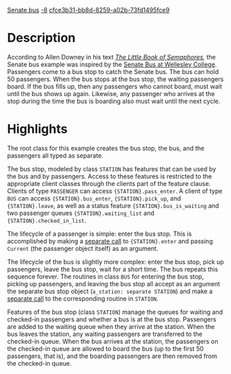 [[Property:title|Senate bus]]
[[Property:weight|-8]]
[[Property:uuid|cfce3b31-bb8d-8259-a02b-73fd1495fce9]]

=Description=

According to Allen Downey in his text ''[http://greenteapress.com/semaphores/ The Little Book of Semaphores],'' the Senate bus example was inspired by the [http://www.wellesley.edu/Transportation/senate.html Senate Bus at Wellesley College]. Passengers come to a bus stop to catch the Senate bus. The bus can hold 50 passengers. When the bus stops at the bus stop, the waiting passengers board. If the bus fills up, then any passengers who cannot board, must wait until the bus shows up again. Likewise, any passenger who arrives at the stop during the time the bus is boarding also must wait until the next cycle. 


=Highlights=

The root class for this example creates the bus stop, the bus, and the passengers all typed as separate. 

The bus stop, modeled by class <code>STATION</code> has features that can be used by the bus and by passengers. Access to these
features is restricted to the appropriate client classes through the clients part of the feature clause.  Clients of type <code>PASSENGER</code> can access <code>{STATION}.pass_enter</code>. A client of type <code>BUS</code> can access <code>{STATION}.bus_enter</code>, <code>{STATION}.pick_up</code>, and <code>{STATION}.leave</code>, as well as a status feature <code>{STATION}.bus_is_waiting</code> and two passenger queues <code>{STATION}.waiting_list</code> and <code>{STATION}.checked_in_list</code>.

The lifecycle of a passenger is simple: enter the bus stop. This is accomplished by making a [[Concurrent Eiffel with SCOOP#Separate types and separate calls|separate call]] to <code>{STATION}.enter</code> and passing <code>Current</code> (the passenger object itself) as an argument.

The lifecycle of the bus is slightly more complex: enter the bus stop, pick up passengers, leave the bus stop, wait for a short time. The bus repeats this sequence forever. The routines in class <code>BUS</code> for entering the bus stop, picking up passengers, and leaving the bus stop all accept as an argument the separate bus stop object (<code>a_station: separate STATION</code>) and make a [[Concurrent Eiffel with SCOOP#Separate types and separate calls|separate call]] to the corresponding routine in <code>STATION</code>.

Features of the bus stop (class <code>STATION</code>) manage the queues for waiting and checked-in passengers and whether a bus is at the bus stop. Passengers are added to the waiting queue when they arrive at the station. When the bus leaves the station, any waiting passengers are transferred to the checked-in queue. When the bus arrives at the station, the passengers on the checked-in queue are allowed to board the bus (up to the first 50 passengers, that is), and the boarding passengers are then removed from the checked-in queue.




